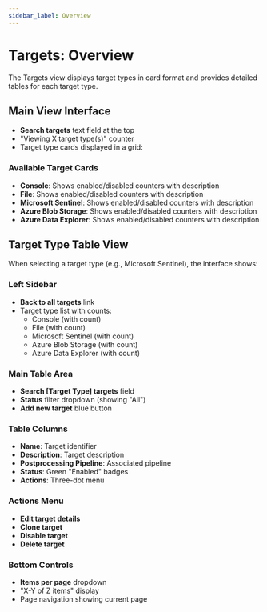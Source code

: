 ```yaml
---
sidebar_label: Overview
---
```


# Targets: Overview

The Targets view displays target types in card format and provides detailed tables for each target type.

## Main View Interface

- **Search targets** text field at the top
- "Viewing X target type(s)" counter
- Target type cards displayed in a grid:

### Available Target Cards

- **Console**: Shows enabled/disabled counters with description
- **File**: Shows enabled/disabled counters with description
- **Microsoft Sentinel**: Shows enabled/disabled counters with description
- **Azure Blob Storage**: Shows enabled/disabled counters with description
- **Azure Data Explorer**: Shows enabled/disabled counters with description

## Target Type Table View

When selecting a target type (e.g., Microsoft Sentinel), the interface shows:

### Left Sidebar
- **Back to all targets** link
- Target type list with counts:
  - Console (with count)
  - File (with count)
  - Microsoft Sentinel (with count)
  - Azure Blob Storage (with count)
  - Azure Data Explorer (with count)

### Main Table Area
- **Search [Target Type] targets** field
- **Status** filter dropdown (showing "All")
- **Add new target** blue button

### Table Columns
- **Name**: Target identifier
- **Description**: Target description
- **Postprocessing Pipeline**: Associated pipeline
- **Status**: Green "Enabled" badges
- **Actions**: Three-dot menu

### Actions Menu
- **Edit target details**
- **Clone target**
- **Disable target**
- **Delete target**

### Bottom Controls
- **Items per page** dropdown
- "X-Y of Z items" display
- Page navigation showing current page
